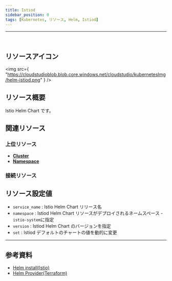 ```yaml
---
title: Istiod
sidebar_position: 0
tags: [Kubernetes, リソース, Helm, Istiod]
---
```


<hr />
<br />

## リソースアイコン

<img
    src={
        "https://cloudstudioblob.blob.core.windows.net/cloudstudio/kubernetesImg/helm-istiod.png"
    }
/>

## リソース概要

Istio Helm Chart です。

## 関連リソース

### 上位リソース

-   [**Cluster**](https://docs.cstudio.app/ja/docs/resource/kubernetes/Base/Cluster)
-   [**Namespace**](https://docs.cstudio.app/ja/docs/resource/kubernetes/Core/Namespace)

### 接続リソース

## リソース設定値

-   `service_name` : Istio Helm Chart リリース名
-   `namespace` : Istiod Helm Chart リソースがデプロイされるネームスペース - `istio-system`に指定
-   `version` : Istiod Helm Chart のバージョンを指定
-   `set` : Istiod デフォルトのチャートの値を動的に変更

---

## 参考資料

-   [Helm install(Istio)](https://istio.io/latest/docs/setup/install/helm/)
-   [Helm Provider(Terraform)](https://registry.terraform.io/providers/hashicorp/helm/latest/docs)
